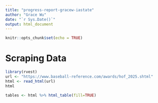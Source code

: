 ```yaml
---
title: "progress-report-gracew-iastate"
author: "Grace Wu"
date: "`r Sys.Date()`"
output: html_document
---
```


```r
knitr::opts_chunk$set(echo = TRUE)
```

# Scraping Data

```r
library(rvest)
url <- "https://www.baseball-reference.com/awards/hof_2025.shtml"
html <- read_html(url)
html

tables <- html %>% html_table(fill=TRUE)
```

